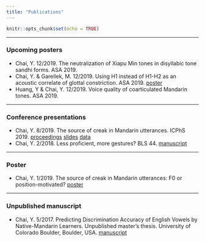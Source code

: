```yaml
---
title: "Publications"
---
```

```r
knitr::opts_chunk$set(echo = TRUE)

```

***

### Upcoming posters

* Chai, Y. 12/2019. The neutralization of Xiapu Min tones in disyllabic tone sandhi forms. ASA 2019.
* Chai, Y. & Garellek, M. 12/2019. Using H1 instead of H1-H2 as an acoustic correlate of glottal constriction. ASA 2019. [poster](file/Chai_Garellek_ASA_F2019.pdf)
* Huang, Y & Chai, Y. 12/2019. Voice quality of coarticulated Mandarin tones. ASA 2019.


***

### Conference presentations

* Chai, Y. 8/2019. The source of creak in Mandarin utterances. ICPhS 2019. [proceedings](file/proceeding_icphs2019_yc.pdf) [slides](file/slides_icphs2019_yc.pdf) [data](https://doi.org/10.17605/OSF.IO/XR8D7)
* Chai, Y. 2/2018. Less proficient, more gestures? BLS 44. [manuscript](file/manuscript_bls_yc.pdf)


***

### Poster
* Chai, Y. 1/2019. The source of creak in Mandarin utterances: F0 or position-motivated? [poster](file/poster_lsa2019_yc.pdf)

***

### Unpublished manuscript
* Chai, Y. 5/2017. Predicting Discrimination Accuracy of English Vowels by Native-Mandarin Learners. Unpublished master's thesis. University of Colorado Boulder, Boulder, USA. [manuscript](file/ma_thesis_yc.pdf)


